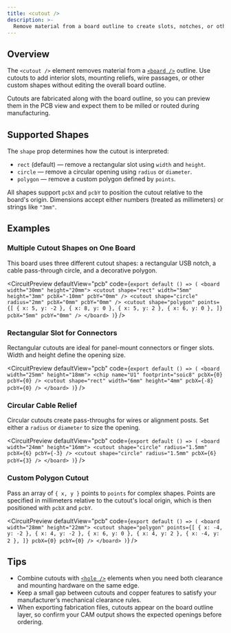 ```yaml
---
title: <cutout />
description: >-
  Remove material from a board outline to create slots, notches, or other interior shapes.
---
```



## Overview

The `<cutout />` element removes material from a [`<board />`](./board.mdx)
outline. Use cutouts to add interior slots, mounting reliefs, wire passages, or
other custom shapes without editing the overall board outline.

Cutouts are fabricated along with the board outline, so you can preview them in
the PCB view and expect them to be milled or routed during manufacturing.

## Supported Shapes

The `shape` prop determines how the cutout is interpreted:

- `rect` (default) &mdash; remove a rectangular slot using `width` and `height`.
- `circle` &mdash; remove a circular opening using `radius` or `diameter`.
- `polygon` &mdash; remove a custom polygon defined by `points`.

All shapes support `pcbX` and `pcbY` to position the cutout relative to the
board's origin. Dimensions accept either numbers (treated as millimeters) or
strings like `"3mm"`.

## Examples

### Multiple Cutout Shapes on One Board

This board uses three different cutout shapes: a rectangular USB notch, a cable
pass-through circle, and a decorative polygon.

<CircuitPreview
  defaultView="pcb"
  code={`export default () => (
    <board width="30mm" height="20mm">
      <cutout shape="rect" width="5mm" height="3mm" pcbX="-10mm" pcbY="0mm" />
      <cutout shape="circle" radius="2mm" pcbX="0mm" pcbY="0mm" />
      <cutout
        shape="polygon"
        points={[
          { x: 5, y: -2 },
          { x: 8, y: 0 },
          { x: 5, y: 2 },
          { x: 6, y: 0 },
        ]}
        pcbX="5mm"
        pcbY="0mm"
      />
    </board>
  )`}
/>

### Rectangular Slot for Connectors

Rectangular cutouts are ideal for panel-mount connectors or finger slots. Width
and height define the opening size.

<CircuitPreview
  defaultView="pcb"
  code={`export default () => (
    <board width="25mm" height="18mm">
      <chip name="U1" footprint="soic8" pcbX={0} pcbY={0} />
      <cutout shape="rect" width="6mm" height="4mm" pcbX={-8} pcbY={0} />
    </board>
  )`}
/>

### Circular Cable Relief

Circular cutouts create pass-throughs for wires or alignment posts. Set either a
`radius` or `diameter` to size the opening.

<CircuitPreview
  defaultView="pcb"
  code={`export default () => (
    <board width="24mm" height="16mm">
      <cutout shape="circle" radius="1.5mm" pcbX={6} pcbY={-3} />
      <cutout shape="circle" radius="1.5mm" pcbX={6} pcbY={3} />
    </board>
  )`}
/>

### Custom Polygon Cutout

Pass an array of `{ x, y }` points to `points` for complex shapes. Points are
specified in millimeters relative to the cutout's local origin, which is then
positioned with `pcbX` and `pcbY`.

<CircuitPreview
  defaultView="pcb"
  code={`export default () => (
    <board width="28mm" height="22mm">
      <cutout
        shape="polygon"
        points={[
          { x: -4, y: -2 },
          { x: 4, y: -2 },
          { x: 6, y: 0 },
          { x: 4, y: 2 },
          { x: -4, y: 2 },
        ]}
        pcbX={0}
        pcbY={0}
      />
    </board>
  )`}
/>

## Tips

- Combine cutouts with [`<hole />`](./hole.mdx) elements when you need both
  clearance and mounting hardware on the same edge.
- Keep a small gap between cutouts and copper features to satisfy your
  manufacturer’s mechanical clearance rules.
- When exporting fabrication files, cutouts appear on the board outline layer,
  so confirm your CAM output shows the expected openings before ordering.

